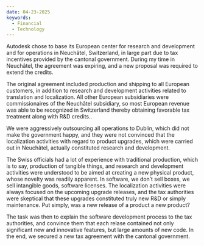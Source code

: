 ```yaml
---
date: 04-23-2025
keywords: 
  - Financial
  - Technology
---
```


Autodesk chose to base its European center for research and development and for operations in Neuchâtel, Switzerland, in large part due to tax incentives provided by the cantonal government. During my time in Neuchâtel, the agreement was expiring, and a new proposal was required to extend the credits.

The original agreement included production and shipping to all European customers, in addition to research and development activities related to translation and localization. All other European subsidiaries were commissionaires of the Neuchâtel subsidiary, so most European revenue was able to be recognized in Switzerland thereby obtaining favorable tax treatment along with R&D credits.. 

We were aggressively outsourcing all operations to Dublin, which did not make the government happy, and they were not convinced that the localization activities with regard to product upgrades, which were carried out in Neuchâtel, actually constituted research and development. 

The Swiss officials had a lot of experience with traditional production, which is to say, production of tangible things, and research and development activities were understood to be aimed at creating a new physical product, whose novelty was readily apparent. In software, we don't sell boxes, we sell intangible goods, software licenses. The localization activities were always focused on the upcoming upgrade releases, and the tax authorities were skeptical that these upgrades constituted truly new R&D or simply maintenance. Put simply, was a new release of a product a new product?

The task was then to explain the software development process to the tax authorities, and convince them that each relase contained not only significant new and innovative features, but large amounts of new code. In the end, we secured a new tax agreement with the cantonal government.
